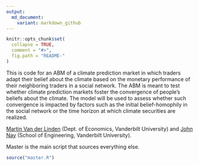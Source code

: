 ```yaml
---
output:
  md_document:
    variant: markdown_github
---
```


<!-- README.md is generated from README.Rmd. Please edit that file -->

```r
knitr::opts_chunk$set(
  collapse = TRUE,
  comment = "#>",
  fig.path = "README-"
)
```

This is code for an ABM of a climate prediction market
in which traders adapt their belief about the climate based
on the monetary performance of their neighboring traders in
a social network. The ABM is meant to test whether climate
prediction markets foster the convergence of people’s beliefs
about the climate. The model will be used to
assess whether such convergence is impacted by factors such
as the initial belief-homophily in the social network or the
time horizon at which climate securities are realized.

[Martin Van der Linden](https://martinvdlinden.wordpress.com/) (Dept. of Economics, Vanderbilt University) and [John Nay](https://johnnay.github.io) (School of Engineering, Vanderbilt University).


Master is the main script that sources everything else.
```r
source("master.R")
````
